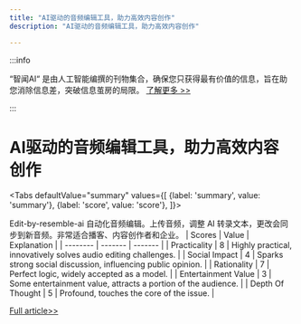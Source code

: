 ```yaml
---
title: "AI驱动的音频编辑工具，助力高效内容创作"
description: "AI驱动的音频编辑工具，助力高效内容创作"

---
```



:::info

“智闻AI“ 是由人工智能编撰的刊物集合，确保您只获得最有价值的信息，旨在助您消除信息差，突破信息茧房的局限。  [了解更多 >>](/)

:::

# AI驱动的音频编辑工具，助力高效内容创作


<Tabs
	defaultValue="summary"
	values={[
	{label: 'summary', value: 'summary'},
	{label: 'score', value: 'score'},
]}>
<TabItem value="summary">


Edit-by-resemble-ai 自动化音频编辑。上传音频，调整 AI 转录文本，更改会同步到新音频。非常适合播客、内容创作者和企业。
</TabItem>
<TabItem value="score">
	| Scores     | Value   | Explanation |
	| -------- | ------- | ------- |
	| Practicality  | 8    | Highly practical, innovatively solves audio editing challenges.    |
	| Social Impact | 4     | Sparks strong social discussion, influencing public opinion.    |
	| Rationality    | 7    | Perfect logic, widely accepted as a model.    |
	| Entertainment Value    | 3    | Some entertainment value, attracts a portion of the audience.    |
	| Depth Of Thought    | 5    | Profound, touches the core of the issue.    |
</TabItem>
</Tabs>

[Full article>>](https://www.producthunt.com/posts/edit-by-resemble-ai)
